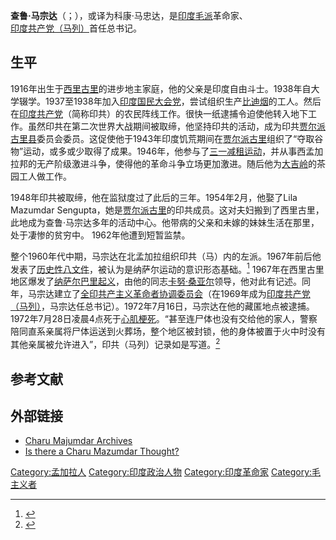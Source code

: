 {{Infobox person
| name        = 查鲁·马宗达
| native_name      = চারু মজুমদার
| native_name_lang = bn
| image       =
| caption     = 
| birth_date   = {{birth date|df=yes|1916|03|12}}
| birth_place  = [[英属印度|英属印度]][[孟加拉管辖区|孟加拉管辖区]][[西里古里|西里古里]]
| death_date   = {{death date and age|1972|07|28|1916|03|12|df=y}}
| death_place  = [[印度|印度]][[西孟加拉邦|西孟加拉邦]][[加尔各答|加尔各答]]
| residence = 
| nationality = [[印度|印度]]
| alma_mater = {{link-en|北孟加拉大学|University of North Bengal}}<br/>{{link-en|西里古里大学|Siliguri College}}
| term =
| predecessor = 
| party = [[印度国民大会党|印度国民大会党]]<br/>[[印度共产党|印度共产党]]<br/>[[印度共产党（马克思主义）|印度共产党（马克思主义）]]<br/>[[印度共产党（马列）|印度共产党（马列）]]
| spouse = Lila Mazumdar Sengupta
| footnotes   =
| office = 印度共产党（马列）总书记
| constituency = 
}}
'''查鲁·马宗达'''（{{lang-bn|চারু মজুমদার}}；{{bd|1916年|3月12日|1972年|7月28日}}），或译为科康·马忠达，是[[印度|印度]][[毛派|毛派]]革命家、[[印度共产党（马列）|印度共产党（马列）]]首任总书记。

==生平==
1916年出生于[[西里古里|西里古里]]的进步地主家庭，他的父亲是印度自由斗士。1938年自大学辍学。1937至1938年加入[[印度国民大会党|印度国民大会党]]，尝试组织生产[[比迪烟|比迪烟]]的工人。然后在[[印度共产党|印度共产党]]（简称印共）的农民阵线工作。很快一纸逮捕令迫使他转入地下工作。虽然印共在第二次世界大战期间被取缔，他坚持印共的活动，成为印共[[贾尔派古里县|贾尔派古里县]]委员会委员。这促使他于1943年印度饥荒期间在[[贾尔派古里|贾尔派古里]]组织了“夺取谷物”运动，或多或少取得了成果。1946年，他参与了[[三一减租运动|三一减租运动]]，并从事西孟加拉邦的无产阶级激进斗争，使得他的革命斗争立场更加激进。随后他为[[大吉岭|大吉岭]]的茶园工人做工作。

1948年印共被取缔，他在监狱度过了此后的三年。1954年2月，他娶了Lila Mazumdar Sengupta，她是[[贾尔派古里|贾尔派古里]]的印共成员。这对夫妇搬到了西里古里，此地成为查鲁·马宗达多年的活动中心。他带病的父亲和未嫁的妹妹生活在那里，处于凄惨的贫穷中。{{citation needed}} 1962年他遭到短暂监禁。

整个1960年代中期，马宗达在北孟加拉组织印共（马）内的左派。1967年前后他发表了[[历史性八文件|历史性八文件]]，被认为是纳萨尔运动的意识形态基础。<ref>{{cite web|url= http://www.hindustantimes.com/News-Feed/NM1/Charu-Majumdar-The-Father-of-Naxalism/Article1-6531.aspx|title=Charu Majumdar -- The Father of Naxalism|publisher=Hindustan Times|deadurl=yes|archiveurl= https://web.archive.org/web/20121104221701/http://www.hindustantimes.com/News-Feed/NM1/Charu-Majumdar-The-Father-of-Naxalism/Article1-6531.aspx|archivedate=4 November 2012}}</ref> 1967年在西里古里地区爆发了[[纳萨尔巴里起义|纳萨尔巴里起义]]，由他的同志[[卡努·桑亚尔|卡努·桑亚尔]]领导，他对此有记述。同年，马宗达建立了[[全印共产主义革命者协调委员会|全印共产主义革命者协调委员会]]（在1969年成为[[印度共产党（马列）|印度共产党（马列）]]，马宗达任总书记）。1972年7月16日，马宗达在他的藏匿地点被逮捕。1972年7月28日凌晨4点死于[[心肌梗死|心肌梗死]]。“甚至连尸体也没有交给他的家人，警察陪同直系亲属将尸体运送到火葬场，整个地区被封锁，他的身体被置于火中时没有其他亲属被允许进入”，印共（马列）记录如是写道。<ref>{{cite web|url=http://www.indianexpress.com/news/the-last-of-the-three/595405/0|title= The last of the three|publisher=The Indian Express}}</ref>

==参考文献==
{{reflist}}

==外部链接==
* [http://www.marxists.org/reference/archive/mazumdar/index.htm Charu Majumdar Archives] {{Wayback|url=http://www.marxists.org/reference/archive/mazumdar/index.htm |date=20160201215522 }}
* [http://lesmaterialistes.com/english/there-charu-mazumdar-thought Is there a Charu Mazumdar Thought?] {{Wayback|url=http://lesmaterialistes.com/english/there-charu-mazumdar-thought |date=20151226020427 }}
{{Maoism}}
[[Category:孟加拉人|Category:孟加拉人]]
[[Category:印度政治人物|Category:印度政治人物]]
[[Category:印度革命家|Category:印度革命家]]
[[Category:毛主义者|Category:毛主义者]]